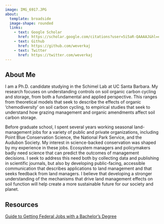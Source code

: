 ```yaml
---
image: IMG_6917.JPG
about:
  template: broadside
  image-shape: rounded
  links:
    - text: Google Scholar
      href: https://scholar.google.com/citations?user=5i5aR-QAAAAJ&hl=en&oi=ao
    - text: Github
      href: https://github.com/weverkaj
    - text: Twitter
      href: https://twitter.com/weverkaj
---
```


## About Me

I am a Ph.D. candidate studying in the Schimel Lab at UC Santa Barbara. My research focuses on understanding controls on soil organic carbon cycling and storage, from both a fundamental and applied perspective. This ranges from theoretical models that seek to describe the effects of organic 'chemodiversity' on soil carbon cycling, to empirical studies that seek to understand how grazing management and organic amendments affect soil carbon storage.

Before graduate school, I spent several years working seasonal land-management jobs for a variety of public and private organizations, including Point Blue Conservation Science, the National Park Service, and the Audubon Society. My interest in science-backed conservation was shaped by my experience in these jobs. Ecosystem managers and policymakers badly need science that can predict the outcomes of management decisions. I seek to address this need both by collecting data and publishing in scientific journals, but also by developing public-facing, accessible communication that describes applications to land management and that seeks feedback from land managers. I believe that developing a stronger understanding of the mechanisms that drive land management effects on soil function will help create a more sustainable future for our society and planet.

## Resources

[Guide to Getting Federal Jobs with a Bachelor's Degree](https://docs.google.com/document/d/1cJ8_7JpzBGvyxvvMcUeJHEptQeTjF_XjI0EJ6HMXgF0/edit?usp=sharing)
